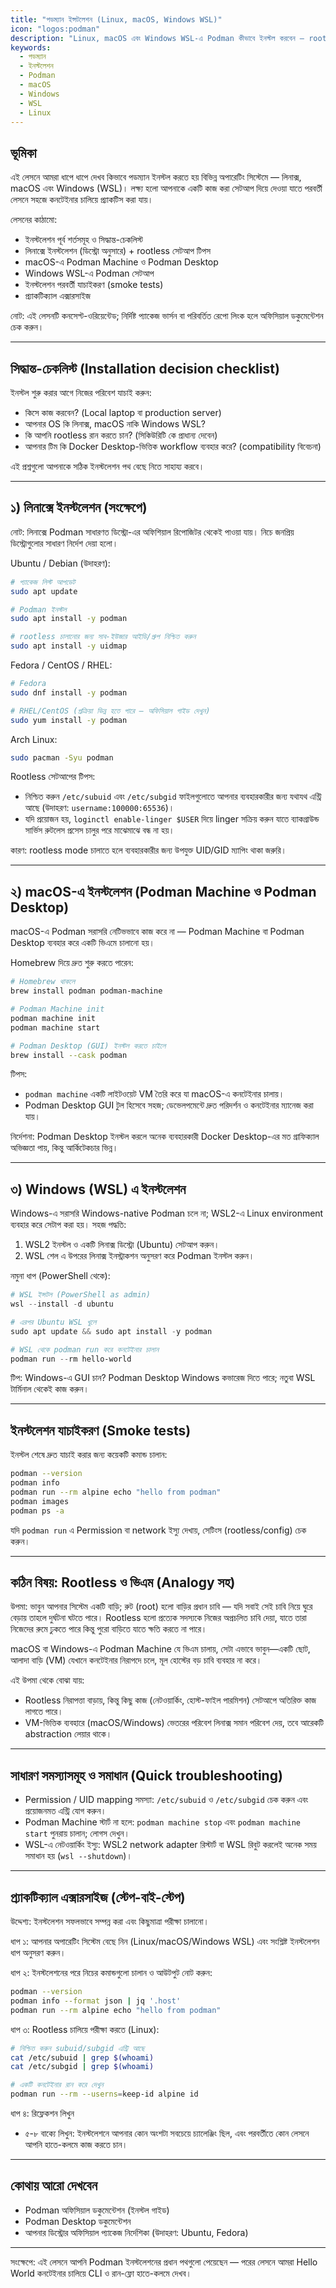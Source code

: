 ```yaml
---
title: "পডম্যান ইন্সটলেশন (Linux, macOS, Windows WSL)"
icon: "logos:podman"
description: "Linux, macOS এবং Windows WSL-এ Podman কীভাবে ইনস্টল করবেন — rootless সেটআপ, Podman Machine ও Podman Desktop সংক্ষেপে।"
keywords:
  - পডম্যান
  - ইনস্টলেশন
  - Podman
  - macOS
  - Windows
  - WSL
  - Linux
---
```


## ভূমিকা

এই লেসনে আমরা ধাপে ধাপে দেখব কিভাবে পডম্যান ইনস্টল করতে হয় বিভিন্ন অপারেটিং সিস্টেমে — লিনাক্স, macOS এবং Windows (WSL)। লক্ষ্য হলো আপনাকে একটি কাজ করা সেটআপ দিয়ে দেওয়া যাতে পরবর্তী লেসনে সহজে কনটেইনার চালিয়ে প্র্যাকটিস করা যায়।

লেসনের কাঠামো:

- ইনস্টলেশন পূর্ব শর্তসমূহ ও সিদ্ধান্ত-চেকলিস্ট
- লিনাক্সে ইনস্টলেশন (ডিস্ট্রো অনুসারে) + rootless সেটআপ টিপস
- macOS-এ Podman Machine ও Podman Desktop
- Windows WSL-এ Podman সেটআপ
- ইনস্টলেশন পরবর্তী যাচাইকরণ (smoke tests)
- প্র্যাকটিক্যাল এক্সারসাইজ

নোট: এই লেসনটি কনসেপ্ট-ওরিয়েন্টেড; নির্দিষ্ট প্যাকেজ ভার্সন বা পরিবর্তিত রেপো লিংক হলে অফিসিয়াল ডকুমেন্টেশন চেক করুন।

---

## সিদ্ধান্ত-চেকলিস্ট (Installation decision checklist)

ইনস্টল শুরু করার আগে নিজের পরিবেশ যাচাই করুন:

- কিসে কাজ করবেন? (Local laptop বা production server)
- আপনার OS কি লিনাক্স, macOS নাকি Windows WSL?
- কি আপনি rootless রান করতে চান? (সিকিউরিটি কে প্রাধান্য দেবেন)
- আপনার টিম কি Docker Desktop-ভিত্তিক workflow ব্যবহার করে? (compatibility বিবেচনা)

এই প্রশ্নগুলো আপনাকে সঠিক ইনস্টলেশন পথ বেছে নিতে সাহায্য করবে।

---

## ১) লিনাক্সে ইনস্টলেশন (সংক্ষেপে)

নোট: লিনাক্সে Podman সাধারণত ডিস্ট্রো-এর অফিশিয়াল রিপোজিটর থেকেই পাওয়া যায়। নিচে জনপ্রিয় ডিস্ট্রোগুলোর সাধারণ নির্দেশ দেয়া হলো।

Ubuntu / Debian (উদাহরণ):

```bash
# প্যাকেজ লিস্ট আপডেট
sudo apt update

# Podman ইনস্টল
sudo apt install -y podman

# rootless চালানোর জন্য সাব-ইউজার আইডি/গ্রুপ নিশ্চিত করুন
sudo apt install -y uidmap
```

Fedora / CentOS / RHEL:

```bash
# Fedora
sudo dnf install -y podman

# RHEL/CentOS (প্রক্রিয়া ভিন্ন হতে পারে — অফিসিয়াল গাইড দেখুন)
sudo yum install -y podman
```

Arch Linux:

```bash
sudo pacman -Syu podman
```

Rootless সেটআপের টিপস:

- নিশ্চিত করুন `/etc/subuid` এবং `/etc/subgid` ফাইলগুলোতে আপনার ব্যবহারকারীর জন্য যথাযথ এন্ট্রি আছে (উদাহরণ: `username:100000:65536`)।
- যদি প্রয়োজন হয়, `loginctl enable-linger $USER` দিয়ে linger সক্রিয় করুন যাতে ব্যাকগ্রাউন্ড সার্ভিস রুটলেস প্রসেস চালুর পরে মাঝেমাঝে বন্ধ না হয়।

কারণ: rootless mode চালাতে হলে ব্যবহারকারীর জন্য উপযুক্ত UID/GID ম্যাপিং থাকা জরুরি।

---

## ২) macOS-এ ইনস্টলেশন (Podman Machine ও Podman Desktop)

macOS-এ Podman সরাসরি নেটিভভাবে কাজ করে না — Podman Machine বা Podman Desktop ব্যবহার করে একটি ভিএমে চালানো হয়।

Homebrew দিয়ে দ্রুত শুরু করতে পারেন:

```bash
# Homebrew থাকলে
brew install podman podman-machine

# Podman Machine init
podman machine init
podman machine start

# Podman Desktop (GUI) ইনস্টল করতে চাইলে
brew install --cask podman
```

টিপস:

- `podman machine` একটি লাইটওয়েট VM তৈরি করে যা macOS-এ কনটেইনার চালায়।
- Podman Desktop GUI টুল হিসেবে সহজ; ডেভেলপমেন্টে দ্রুত পরিদর্শন ও কনটেইনার ম্যানেজ করা যায়।

নির্দেশনা: Podman Desktop ইনস্টল করলে অনেক ব্যবহারকারী Docker Desktop-এর মত গ্রাফিক্যাল অভিজ্ঞতা পায়, কিন্তু আর্কিটেকচার ভিন্ন।

---

## ৩) Windows (WSL) এ ইনস্টলেশন

Windows-এ সরাসরি Windows-native Podman চলে না; WSL2-এ Linux environment ব্যবহার করে সেটাপ করা হয়। সহজ পদ্ধতি:

1. WSL2 ইনস্টল ও একটি লিনাক্স ডিস্ট্রো (Ubuntu) সেটআপ করুন।
2. WSL শেল এ উপরের লিনাক্স ইনস্ট্রাকশন অনুসরণ করে Podman ইনস্টল করুন।

নমুনা ধাপ (PowerShell থেকে):

```powershell
# WSL ইন্সটল (PowerShell as admin)
wsl --install -d ubuntu

# এরপর Ubuntu WSL খুলে
sudo apt update && sudo apt install -y podman

# WSL থেকে podman run করে কনটেইনার চালান
podman run --rm hello-world
```

টিপ: Windows-এ GUI চান? Podman Desktop Windows কভারেজ দিতে পারে; নতুবা WSL টার্মিনাল থেকেই কাজ করুন।

---

## ইনস্টলেশন যাচাইকরণ (Smoke tests)

ইনস্টল শেষে দ্রুত যাচাই করার জন্য কয়েকটি কমান্ড চালান:

```bash
podman --version
podman info
podman run --rm alpine echo "hello from podman"
podman images
podman ps -a
```

যদি `podman run` এ Permission বা network ইস্যু দেখায়, সেটিংস (rootless/config) চেক করুন।

---

## কঠিন বিষয়: Rootless ও ভিএম (Analogy সহ)

উপমা: ভাবুন আপনার সিস্টেম একটি বাড়ি; রুট (root) হলো বাড়ির প্রধান চাবি — যদি সবাই সেই চাবি নিয়ে ঘুরে বেড়ায় তাহলে দুর্ঘটনা ঘটতে পারে। Rootless হলো প্রত্যেক সদস্যকে নিজের অপ্রচলিত চাবি দেয়া, যাতে তারা নিজেদের রুমে ঢুকতে পারে কিন্তু পুরো বাড়িতে যাতে ক্ষতি করতে না পারে।

macOS বা Windows-এ Podman Machine যে ভিএম চালায়, সেটা এভাবে ভাবুন—একটি ছোট, আলাদা বাড়ি (VM) যেখানে কনটেইনার নিরাপদে চলে, মূল হোস্টের বড় চাবি ব্যবহার না করে।

এই উপমা থেকে বোঝা যায়:

- Rootless নিরাপত্তা বাড়ায়, কিন্তু কিছু কাজ (নেটওয়ার্কিং, হোস্ট-ফাইল পারমিশন) সেটআপে অতিরিক্ত কাজ লাগতে পারে।
- VM-ভিত্তিক ব্যবহারে (macOS/Windows) ভেতরের পরিবেশ লিনাক্স সমান পরিবেশ দেয়, তবে আরেকটি abstraction লেয়ার থাকে।

---

## সাধারণ সমস্যাসমূহ ও সমাধান (Quick troubleshooting)

- Permission / UID mapping সমস্যা: `/etc/subuid` ও `/etc/subgid` চেক করুন এবং প্রয়োজনমত এন্ট্রি যোগ করুন।
- Podman Machine স্টার্ট না হলে: `podman machine stop` এবং `podman machine start` পুনরায় চালান; লোগস দেখুন।
- WSL-এ নেটওয়ার্কিং ইস্যু: WSL2 network adapter রিস্টার্ট বা WSL রিবুট করলেই অনেক সময় সমাধান হয় (`wsl --shutdown`)।

---

## প্র্যাকটিক্যাল এক্সারসাইজ (স্টেপ-বাই-স্টেপ)

উদ্দেশ্য: ইনস্টলেশন সফলভাবে সম্পন্ন করা এবং কিছুমাত্রা পরীক্ষা চালানো।

ধাপ ১: আপনার অপারেটিং সিস্টেম বেছে নিন (Linux/macOS/Windows WSL) এবং সংশ্লিষ্ট ইনস্টলেশন ধাপ অনুসরণ করুন।

ধাপ ২: ইনস্টলেশনের পরে নিচের কমান্ডগুলো চালান ও আউটপুট নোট করুন:

```bash
podman --version
podman info --format json | jq '.host'
podman run --rm alpine echo "hello from podman"
```

ধাপ ৩: Rootless চালিয়ে পরীক্ষা করতে (Linux):

```bash
# নিশ্চিত করুন subuid/subgid এন্ট্রি আছে
cat /etc/subuid | grep $(whoami)
cat /etc/subgid | grep $(whoami)

# একটি কনটেইনার রান করে দেখুন
podman run --rm --userns=keep-id alpine id
```

ধাপ ৪: রিফ্লেকশন লিখুন

- ৫-৮ বাক্যে লিখুন: ইনস্টলেশনে আপনার কোন অংশটা সবচেয়ে চ্যালেঞ্জিং ছিল, এবং পরবর্তীতে কোন লেসনে আপনি হাতে-কলমে কাজ করতে চান।

---

## কোথায় আরো দেখবেন

- Podman অফিসিয়াল ডকুমেন্টেশন (ইনস্টল গাইড)
- Podman Desktop ডকুমেন্টেশন
- আপনার ডিস্ট্রোর অফিসিয়াল প্যাকেজ নির্দেশিকা (উদাহরণ: Ubuntu, Fedora)

---

সংক্ষেপে: এই লেসনে আপনি Podman ইনস্টলেশনের প্রধান পথগুলো পেয়েছেন — পরের লেসনে আমরা Hello World কনটেইনার চালিয়ে CLI ও রান-ফ্লো হাতে-কলমে দেখব।
